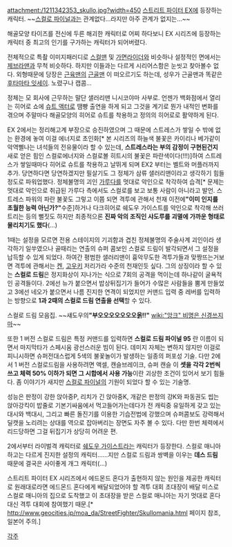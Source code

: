 attachment:/1211342353_skullo.jpg?width=450
[[스트리트 파이터 EX]]에 등장하는 캐릭터.
~~[[스컬로 파이널]]과는 관계없다...라지만 아주 관계가 없지는...~~

해골모양 타이즈를 전신에 두른 해괴한 캐릭터로 어찌 하다보니 EX 시리즈에 등장하는 캐릭터 중 최고의 인기를 구가하는 캐릭터가 되어버렸다.

전체적으로 특촬 이미지패러디로 [[스컬맨]] 및 [[가면라이더]]와 비슷하나 설정적인 면에서는 [[제브라맨]]과 무척 비슷하다. 하지만 이들과는 다르게 시리어스함은 눈씻고 찾아볼수 없다. 외형때문에 당장은 [[근육맨]]의 [[근골맨]] 이 떠오르기도 하는데, 성우가 근골맨과 똑같은 [[후타마타 잇세이]]. 노렸구나 캡콤…

정체는 모 회사에 근무하는 말단 샐러리맨 니시코야마 사부로. 언젠가 백화점에서 열리는 히어로 쇼에 [[슈트 액터]]로 땜빵 출연을 하게 되고 그것을 계기로 뭔가 내적인 변화를 겪으며 주말마다 해골모양의 히어로 슈트를 착용하고 정의의 히어로로 활약하게 된다.

EX 2에서는 정리해고계 부장으로 승진하였으며 그 때문에 스트레스가 쌓일 수 밖에 없는 환경에 놓여 이걸 에너지로 초인화[* 본 시리즈의 하늘색 불꽃은 카이리나 베가같이 악역삘나는 녀석들의 전유물이라 할 수 있는데, '''스트레스라는 부의 감정이 구현된건지''' 새로 얻은 힘인 스컬로에너지와 스컬로볼 히트시의 불꽃은 파란색이다(!!!)]하여 스트레스가 쌓일때마다 히어로 슈트를 착용하고 날뛰게 되며 EX2 부터는 벨트와 머플러까지 추가. 당연하다면 당연하겠지만 필살기도 그 정체가 삼류 샐러리맨이라고 생각하기 힘들 정도로 파워업했다. 정체불명의 괴인 [[가루다]]를 멋대로 악인으로 착각하여 습격[* 문제는 멋대로 악인으로 취급된 가루다 측에서도 스컬로를 보고 보통 사람이 아니라고 발언. 스트레스 파워의 파란 불꽃도 그렇고 이쯤 되면 격투에 관해서 천재 이전에''' "이미 인지를 초월한 능력 아닌가?" '''수준]하거나 다크히어로 쉐도우 가이스트를 악인으로 착각해 쓰러트리는 등의 뻘짓도 하지만 최종적으론 '''진짜 악의 조직인 샤도루를 괴멸에 가까운 형태로 물리치기도 했다'''(…)

1때는 설정을 모르면 전용 스테이지의 기괴함과 겹친 정체불명의 주술사계 괴인이라 생각하기 일쑤였으나 골때리는 연출의 슈퍼 콤보인 스컬로 드림이 발각되면서 그 설정을 납득할 수 있게 되었다. 하여간 평범한 샐러리맨이 흉악무도한 격투가들과 맞짱뜨는거보면 격투에 관해서는 [[켄]], [[고우키]] 저리가라 수준의 천재인듯 싶다.
그의 상징이라 할 수 있는 '''스컬로 드림'''은 정지화상이 지나가는 식으로 7회의 공격을 먹이는데 하나같이 굴욕적인 공격들이다. 2에선 뉴가 붙으면서 밥상뒤집기가 들어가 수많은 사람들을 뿜게 만들었고 3에선 네오가 붙으면서 나름 진지한 연격이 되었지만 커맨드 입력 중 레버를 입력하는 방향으로 '''1과 2때의 스컬로 드림 연출을 선택'''할 수 있다.

{{{#!html
<object width="480" height="385"><param name="movie" value="http://www.youtube.com/v/KPehQJIrapo?fs=1&amp;hl=ja_JP&amp;rel=0"></param><param name="allowFullScreen" value="true"></param><param name="allowscriptaccess" value="always"></param><embed src="http://www.youtube.com/v/KPehQJIrapo?fs=1&amp;hl=ja_JP&amp;rel=0" type="application/x-shockwave-flash" allowscriptaccess="always" allowfullscreen="true" width="480" height="385"></embed></object>
}}}

스컬로 드림 모음집. ~~섀도우의''' "부오오오오오오오옭!!" ''' [[wiki:"앙크" 비명은 신경쓰지 마]]~~

또한 1 버전 스컬로 드림은 특정 커맨드를 입력하면 '''스컬로 드림 파이널 95''' 란 이름이 되면서 마지막타가 스페시움 광선스러운 빔이 된다. 데미지 자체는 변하지 않지만 이걸로 피니시하면 슈퍼전대스럽게 5색의 불꽃놀이가 발생하는 일종의 퍼포성 기술. 다만 2에서 1 버전 스컬로드림을 사용하려면 액셀, 캔슬브레이크, 슈퍼 캔슬 이 '''셋을 각각 2번씩 쓰고 체력 50% 이하가 되면 그 시합에서 사용 가능'''이란 괴상한 조건이 있어서 보기 힘들다. 좀 이야기가 새지만 [[스컬로 파이널]]의 기원이 되었다 할 수 있는 기술명.

성능은 판정이 강한 앉아중P, 리치가 긴 앉아중K, 개같은 판정의 강K와 파동권도 씹는 앉아강킥이 밥줄로 기본기싸움에서 먹고들어가는데다가 전 캐릭중 유일하게 갖고 있는 대시와 백대시, 그리고 빠른 돌진기를 이용한 기습전법에 강했으며 슈퍼콤보도 강력해서 딜캣을 노리려는 상대를 역으로 잡아버리는 장면도 자주 볼 수 있다. 다만 한번 체력에서 리드당하면 그걸 뒤집기가 상당히 어려운 편.

2에서부터 라이벌격 캐릭터로 [[쉐도우 가이스트]]라는 캐릭터가 등장한다. 스컬로 매니아하고는 다르게 진지한 설정의 캐릭터......지만 스컬로 드림과 쌍벽을 이우는 '''데스 드림''' 때문에 결국은 사이좋게 개그 캐릭터(...)

스트리트 파이터 EX 시리즈에서 에드몬드 혼다가 출현하지 않는 원인을 제공한 캐릭터로 원래대로라면 에드몬드 혼다에게 배달되었어야 할 격투 대회 초대장이 배달 미스로 스컬로 매니아의 집으로 도착했고 이 초대장을 받은 스컬로 매니아는 자기 멋대로 혼다 대신 격투 대회에 참여했기 때문.[* http://www.geocities.jp/moa_da/StreetFighter/Skullomania.html 페이지 참조, 일본어 주의.]

[[각주]]
